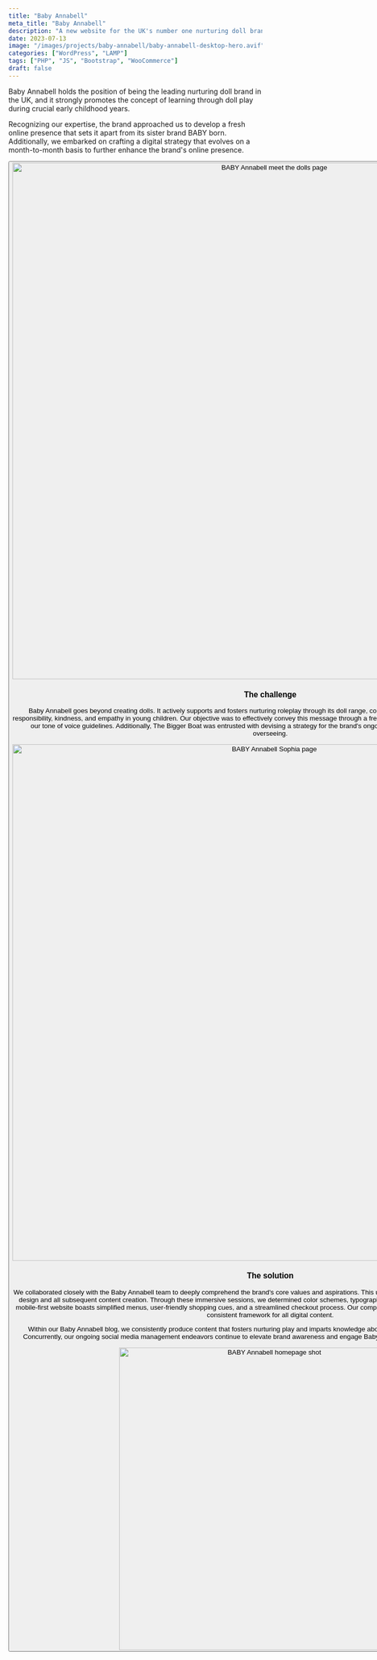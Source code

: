 ```yaml
---
title: "Baby Annabell"
meta_title: "Baby Annabell"
description: "A new website for the UK's number one nurturing doll brand."
date: 2023-07-13
image: "/images/projects/baby-annabell/baby-annabell-desktop-hero.avif"
categories: ["WordPress", "LAMP"]
tags: ["PHP", "JS", "Bootstrap", "WooCommerce"]
draft: false
---
```


Baby Annabell holds the position of being the leading nurturing doll brand in the UK, and it strongly promotes the concept of learning through doll play during crucial early childhood years.

Recognizing our expertise, the brand approached us to develop a fresh online presence that sets it apart from its sister brand BABY born. Additionally, we embarked on crafting a digital strategy that evolves on a month-to-month basis to further enhance the brand's online presence.

<Button label="Visit the website" link="https://shop.zapfcreation.co.uk/baby-annabell/" style="solid" target="_blank"/>

<img src="/images/projects/baby-annabell/baby-annabell-meet-the-dolls.avif" alt="BABY Annabell meet the dolls page" width="1024" loading="lazy"/>

### The challenge

Baby Annabell goes beyond creating dolls. It actively supports and fosters nurturing roleplay through its doll range, contributing to the development of traits such as responsibility, kindness, and empathy in young children. Our objective was to effectively convey this message through a freshly designed website and to reflect it accurately in our tone of voice guidelines. Additionally, The Bigger Boat was entrusted with devising a strategy for the brand's ongoing digital endeavors, a role we are currently overseeing.

<img src="/images/projects/baby-annabell/baby-annabell-meet-the-dolls-2.avif" alt="BABY Annabell Sophia page" width="1024" loading="lazy"/>

### The solution

We collaborated closely with the Baby Annabell team to deeply comprehend the brand's core values and aspirations. This understanding guided our decisions for the website design and all subsequent content creation. Through these immersive sessions, we determined color schemes, typography choices, and icon styles. Baby Annabell's new mobile-first website boasts simplified menus, user-friendly shopping cues, and a streamlined checkout process. Our comprehensive tone of voice guidelines now serve as a consistent framework for all digital content.

Within our Baby Annabell blog, we consistently produce content that fosters nurturing play and imparts knowledge about the developmental advantages of doll play. Concurrently, our ongoing social media management endeavors continue to elevate brand awareness and engage Baby Annabell enthusiasts and potential customers.

<div class="content-images-grid-2">
    <img src="/images/projects/baby-annabell/baby-annabell-homepage.avif" alt="BABY Annabell homepage shot" width="600" loading="lazy"/>
</div>